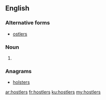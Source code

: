 ==English==

===Alternative forms===
* [[ostlers]]

===Noun===
{{head|en|plural}}

# {{plural of|hostler|lang=en|nocat=1}}

===Anagrams===
* [[holsters#English|holsters]]

[[ar:hostlers]]
[[fr:hostlers]]
[[ku:hostlers]]
[[my:hostlers]]